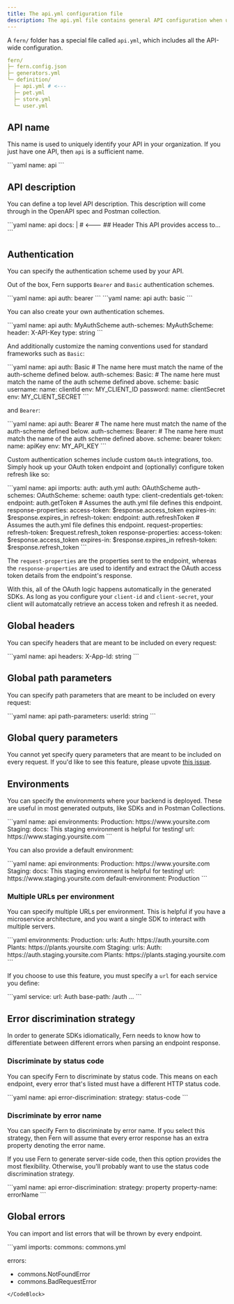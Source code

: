 ```yaml
---
title: The api.yml configuration file
description: The api.yml file contains general API configuration when using the Fern Definition format.
---
```


A `fern/` folder has a special file called `api.yml`, which includes all the API-wide configuration.

```yaml
fern/
├─ fern.config.json
├─ generators.yml
└─ definition/
  ├─ api.yml # <---
  ├─ pet.yml
  ├─ store.yml
  └─ user.yml
```

## API name

This name is used to uniquely identify your API in your organization. If you just have one API, then `api` is a sufficient name.

<CodeBlock title="api.yml">
```yaml
name: api
```
</CodeBlock>

## API description

You can define a top level API description. This description will come through in the OpenAPI spec and Postman collection.

<CodeBlock title="api.yml">
```yaml
name: api
docs: |  # <---
  ## Header
  This API provides access to...
```
</CodeBlock>

## Authentication

You can specify the authentication scheme used by your API.

Out of the box, Fern supports `Bearer` and `Basic` authentication schemes.

<CodeBlock title="api.yml">
```yaml
name: api
auth: bearer
```
</CodeBlock>

<CodeBlock title="api.yml">
```yaml
name: api
auth: basic
```
</CodeBlock>

You can also create your own authentication schemes.

<CodeBlock title="api.yml">
```yaml
name: api
auth: MyAuthScheme
auth-schemes:
  MyAuthScheme:
    header: X-API-Key
    type: string
```
</CodeBlock>

And additionally customize the naming conventions used for standard frameworks such as `Basic`:

<CodeBlock title="api.yml">
```yaml
name: api
auth: Basic                  # The name here must match the name of the auth-scheme defined below.
auth-schemes:
  Basic:                     # The name here must match the name of the auth scheme defined above.
    scheme: basic
    username:
      name: clientId
      env: MY_CLIENT_ID
    password:
      name: clientSecret
      env: MY_CLIENT_SECRET
```
</CodeBlock>

and `Bearer`:

<CodeBlock title="api.yml">
```yaml
name: api
auth: Bearer                  # The name here must match the name of the auth-scheme defined below.
auth-schemes:
  Bearer:                     # The name here must match the name of the auth scheme defined above.
    scheme: bearer
    token:
      name: apiKey
      env: MY_API_KEY
```
</CodeBlock>

Custom authentication schemes include custom `OAuth` integrations, too. Simply hook up
your OAuth token endpoint and (optionally) configure token refresh like so:

<CodeBlock title="api.yml">
```yaml
name: api
imports:
  auth: auth.yml
auth: OAuthScheme
auth-schemes:
  OAuthScheme:
    scheme: oauth
    type: client-credentials
    get-token:
      endpoint: auth.getToken                 # Assumes the auth.yml file defines this endpoint.
      response-properties:
        access-token: $response.access_token
        expires-in: $response.expires_in
    refresh-token:
      endpoint: auth.refreshToken             # Assumes the auth.yml file defines this endpoint.
      request-properties:
        refresh-token: $request.refresh_token
      response-properties:
        access-token: $response.access_token
        expires-in: $response.expires_in
        refresh-token: $response.refresh_token
```
</CodeBlock>

The `request-properties` are the properties sent to the endpoint, whereas the `response-properties` are
used to identify and extract the OAuth access token details from the endpoint's response.

With this, all of the OAuth logic happens automatically in the generated SDKs. As long as you configure your
`client-id` and `client-secret`, your client will automatcally retrieve an access token and refresh it as needed.

## Global headers

You can specify headers that are meant to be included on every request:

<CodeBlock title="api.yml">
```yaml
name: api
headers:
  X-App-Id: string
```
</CodeBlock>

## Global path parameters

You can specify path parameters that are meant to be included on every request:

<CodeBlock title="api.yml">
```yaml
name: api
path-parameters:
  userId: string
```
</CodeBlock>

## Global query parameters

You cannot yet specify query parameters that are meant to be included on every request.
If you'd like to see this feature, please upvote [this issue](https://github.com/fern-api/fern/issues/2930).

## Environments

You can specify the environments where your backend is deployed. These are useful
in most generated outputs, like SDKs and in Postman Collections.

<CodeBlock title="api.yml">
```yaml
name: api
environments:
  Production: https://www.yoursite.com
  Staging:
    docs: This staging environment is helpful for testing!
    url: https://www.staging.yoursite.com
```
</CodeBlock>

You can also provide a default environment:

<CodeBlock title="api.yml">
```yaml
name: api
environments:
  Production: https://www.yoursite.com
    Staging:
      docs: This staging environment is helpful for testing!
      url: https://www.staging.yoursite.com
default-environment: Production
```
</CodeBlock>

### Multiple URLs per environment

You can specify multiple URLs per environment. This is helpful if you have a
microservice architecture, and you want a single SDK to interact with multiple
servers.

<CodeBlock title="api.yml">
```yaml
environments:
  Production:
    urls:
      Auth: https://auth.yoursite.com
      Plants: https://plants.yoursite.com
  Staging:
    urls:
      Auth: https://auth.staging.yoursite.com
      Plants: https://plants.staging.yoursite.com
```
</CodeBlock>

If you choose to use this feature, you must specify a `url` for each service you define:

<CodeBlock title="auth.yml">
```yaml
service:
  url: Auth
  base-path: /auth
  ...
```
</CodeBlock>

## Error discrimination strategy

In order to generate SDKs idiomatically, Fern needs to know how to differentiate
between different errors when parsing an endpoint response.

### Discriminate by status code

You can specify Fern to discriminate by status code. This means on each
endpoint, every error that's listed must have a different HTTP status code.

<CodeBlock title="api.yml">
```yaml
name: api
error-discrimination:
  strategy: status-code
```
</CodeBlock>

### Discriminate by error name

You can specify Fern to discriminate by error name. If you select this strategy,
then Fern will assume that every error response has an extra property denoting
the error name.

If you use Fern to generate server-side code, then this option provides
the most flexibility. Otherwise, you'll probably want to use the status code
discrimination strategy.

<CodeBlock title="api.yml">
```yaml
name: api
error-discrimination:
  strategy: property
  property-name: errorName
```
</CodeBlock>

## Global errors

You can import and list errors that will be thrown by every endpoint.

<CodeBlock title="api.yml">
```yaml
imports:
  commons: commons.yml

errors:
  - commons.NotFoundError
  - commons.BadRequestError
```
</CodeBlock>
